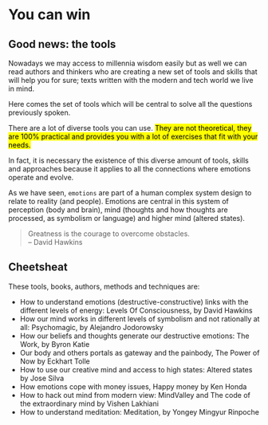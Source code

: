 
# You can win

## Good news: the tools

Nowadays we may access to millennia wisdom easily but as well we can read authors and thinkers who are creating a new set of tools and skills that will help you for sure; texts written with the modern and tech world we live in mind.

Here comes the set of tools which will be central to solve all the questions previously spoken.

There are a lot of diverse tools you can use. <mark>They are not theoretical, they are 100% practical and provides you with a lot of exercises that fit with your needs.</mark>

In fact, it is necessary the existence of this diverse amount of tools, skills and approaches because it applies to all the connections where emotions operate and evolve.

As we have seen, ``emotions`` are part of a human complex system design to relate to reality (and people). Emotions are central in this system of perception (body and brain), mind (thoughts and how thoughts are processed, as symbolism or language) and higher mind (altered states).

>Greatness is the courage to overcome obstacles.  
>-- David Hawkins

## Cheetsheat

These tools, books, authors, methods and techniques are:

- How to understand emotions (destructive-constructive) links with the different levels of energy: Levels Of Consciousness, by David Hawkins
- How our mind works in different levels of symbolism and not rationally at all: Psychomagic, by Alejandro Jodorowsky
- How our beliefs and thoughts generate our destructive emotions: The Work, by Byron Katie
- Our body and others portals as gateway and the painbody, The Power of Now by Eckhart Tolle
- How to use our creative mind and access to high states: Altered states by Jose Silva
- How emotions cope with money issues, Happy money by Ken Honda
- How to hack out mind from modern view: MindValley and The code of the extraordinary mind by Vishen Lakhiani
- How to understand meditation: Meditation, by Yongey Mingyur Rinpoche

[^1]: [](){.external}
[^2]: [](){.external}